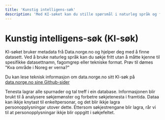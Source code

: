 ```yaml
---
title: 'Kunstig intelligens-søk'
description: 'Med KI-søket kan du stille spørsmål i naturleg språk og få resultat frå data.norge.no basert på det.'
---
```


# Kunstig intelligens-søk (KI-søk)

KI-søket bruker metadata frå Data.norge.no og hjelper deg med å finne datasett. Ved å bruke naturleg språk kan du søkje fritt utan å måtte kjenne til spesifikke datasettnamn, fagomgrep eller tekniske format. Prøv til dømes "Kva område i Noreg er verna?"

Du kan lese teknisk informasjon om data.norge.no sitt KI-søk på [data.norge.no sine Github-sider](https://github.com/Informasjonsforvaltning/fdk-llm-search-service)

<Alert>
	Tenesta lagrar alle spurnader og tal treff i ein database. Informasjonen blir brukt til å analysere søkjemønster og forbetre søkjetenesta i framtida. Dataa kan ikkje knytast til enkeltpersonar, og det blir ikkje lagra personopplysningar utover dette. Ettersom søkjestrengane blir lagra, rår vi til at personopplysningar ikkje blir oppgitt i søkjefeltet.
</Alert>
